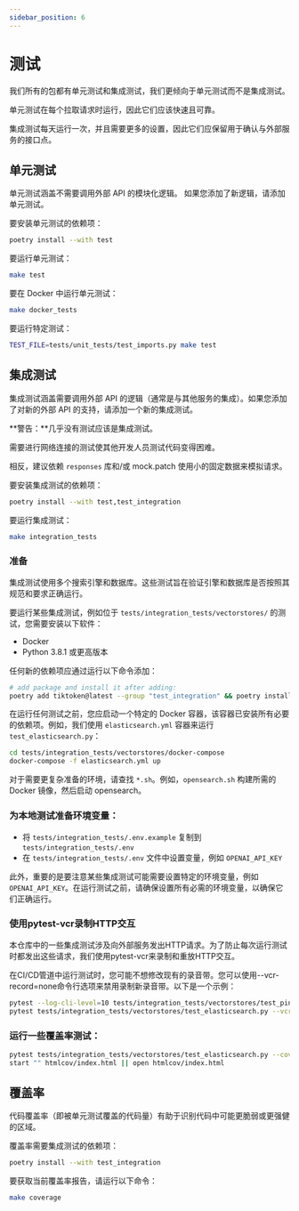 ```yaml
---
sidebar_position: 6
---
```


# 测试

我们所有的包都有单元测试和集成测试，我们更倾向于单元测试而不是集成测试。

单元测试在每个拉取请求时运行，因此它们应该快速且可靠。

集成测试每天运行一次，并且需要更多的设置，因此它们应保留用于确认与外部服务的接口点。

## 单元测试

单元测试涵盖不需要调用外部 API 的模块化逻辑。
如果您添加了新逻辑，请添加单元测试。

要安装单元测试的依赖项：

```bash
poetry install --with test
```

要运行单元测试：

```bash
make test
```

要在 Docker 中运行单元测试：

```bash
make docker_tests
```

要运行特定测试：

```bash
TEST_FILE=tests/unit_tests/test_imports.py make test
```

## 集成测试

集成测试涵盖需要调用外部 API 的逻辑（通常是与其他服务的集成）。如果您添加了对新的外部 API 的支持，请添加一个新的集成测试。

**警告：**几乎没有测试应该是集成测试。

  需要进行网络连接的测试使其他开发人员测试代码变得困难。

  相反，建议依赖 `responses` 库和/或 mock.patch 使用小的固定数据来模拟请求。

要安装集成测试的依赖项：

```bash
poetry install --with test,test_integration
```

要运行集成测试：

```bash
make integration_tests
```

### 准备

集成测试使用多个搜索引擎和数据库。这些测试旨在验证引擎和数据库是否按照其规范和要求正确运行。

要运行某些集成测试，例如位于 `tests/integration_tests/vectorstores/` 的测试，您需要安装以下软件：

- Docker
- Python 3.8.1 或更高版本

任何新的依赖项应通过运行以下命令添加：

```bash
# add package and install it after adding:
poetry add tiktoken@latest --group "test_integration" && poetry install --with test_integration
```

在运行任何测试之前，您应启动一个特定的 Docker 容器，该容器已安装所有必要的依赖项。例如，我们使用 `elasticsearch.yml` 容器来运行 `test_elasticsearch.py`：

```bash
cd tests/integration_tests/vectorstores/docker-compose
docker-compose -f elasticsearch.yml up
```

对于需要更复杂准备的环境，请查找 `*.sh`。例如，`opensearch.sh` 构建所需的 Docker 镜像，然后启动 opensearch。

### 为本地测试准备环境变量：

- 将 `tests/integration_tests/.env.example` 复制到 `tests/integration_tests/.env`
- 在 `tests/integration_tests/.env` 文件中设置变量，例如 `OPENAI_API_KEY`

此外，重要的是要注意某些集成测试可能需要设置特定的环境变量，例如 `OPENAI_API_KEY`。在运行测试之前，请确保设置所有必需的环境变量，以确保它们正确运行。

### 使用pytest-vcr录制HTTP交互

本仓库中的一些集成测试涉及向外部服务发出HTTP请求。为了防止每次运行测试时都发出这些请求，我们使用pytest-vcr来录制和重放HTTP交互。

在CI/CD管道中运行测试时，您可能不想修改现有的录音带。您可以使用--vcr-record=none命令行选项来禁用录制新录音带。以下是一个示例：

```bash
pytest --log-cli-level=10 tests/integration_tests/vectorstores/test_pinecone.py --vcr-record=none
pytest tests/integration_tests/vectorstores/test_elasticsearch.py --vcr-record=none

```

### 运行一些覆盖率测试：

```bash
pytest tests/integration_tests/vectorstores/test_elasticsearch.py --cov=langchain --cov-report=html
start "" htmlcov/index.html || open htmlcov/index.html

```

## 覆盖率

代码覆盖率（即被单元测试覆盖的代码量）有助于识别代码中可能更脆弱或更强健的区域。

覆盖率需要集成测试的依赖项：

```bash
poetry install --with test_integration
```

要获取当前覆盖率报告，请运行以下命令：

```bash
make coverage
```